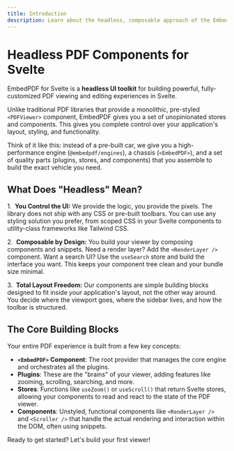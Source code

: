 ```yaml
---
title: Introduction
description: Learn about the headless, composable approach of the EmbedPDF library for Svelte.
---
```


# Headless PDF Components for Svelte

EmbedPDF for Svelte is a **headless UI toolkit** for building powerful, fully-customized PDF viewing and editing experiences in Svelte.

Unlike traditional PDF libraries that provide a monolithic, pre-styled `<PDFViewer>` component, EmbedPDF gives you a set of unopinionated stores and components. This gives you complete control over your application's layout, styling, and functionality.

Think of it like this: instead of a pre-built car, we give you a high-performance engine (`@embedpdf/engines`), a chassis (`<EmbedPDF>`), and a set of quality parts (plugins, stores, and components) that you assemble to build the exact vehicle you need.

## What Does "Headless" Mean?

1.  **You Control the UI:** We provide the logic, you provide the pixels. The library does not ship with any CSS or pre-built toolbars. You can use any styling solution you prefer, from scoped CSS in your Svelte components to utility-class frameworks like Tailwind CSS.

2.  **Composable by Design:** You build your viewer by composing components and snippets. Need a render layer? Add the `<RenderLayer />` component. Want a search UI? Use the `useSearch` store and build the interface you want. This keeps your component tree clean and your bundle size minimal.

3.  **Total Layout Freedom:** Our components are simple building blocks designed to fit inside *your* application's layout, not the other way around. You decide where the viewport goes, where the sidebar lives, and how the toolbar is structured.

## The Core Building Blocks

Your entire PDF experience is built from a few key concepts:

- **`<EmbedPDF>` Component**: The root provider that manages the core engine and orchestrates all the plugins.
- **Plugins**: These are the "brains" of your viewer, adding features like zooming, scrolling, searching, and more.
- **Stores**: Functions like `useZoom()` or `useScroll()` that return Svelte stores, allowing your components to read and react to the state of the PDF viewer.
- **Components**: Unstyled, functional components like `<RenderLayer />` and `<Scroller />` that handle the actual rendering and interaction within the DOM, often using snippets.

Ready to get started? Let's build your first viewer!